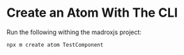 
<Meta title="Documentation/How To Create/Atoms/With CLI" />


# Create an Atom With The CLI

Run the following withing the madroxjs project:

```bash
npx m create atom TestComponent
```

